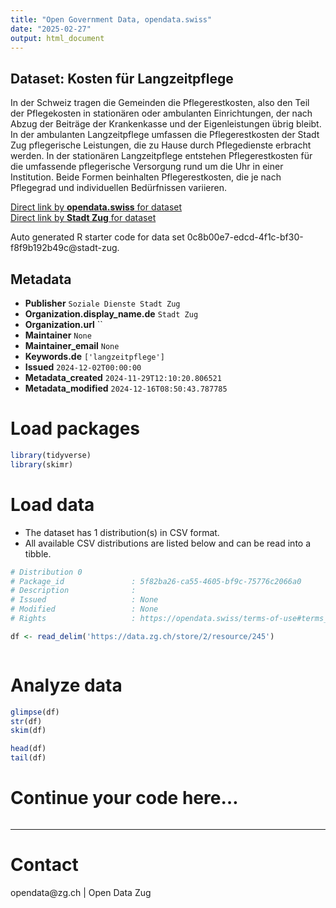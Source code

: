 ```yaml
---
title: "Open Government Data, opendata.swiss"
date: "2025-02-27"
output: html_document
---
```


## Dataset: Kosten für Langzeitpflege

In der Schweiz tragen die Gemeinden die Pflegerestkosten, also den Teil der Pflegekosten in stationären oder ambulanten Einrichtungen, der nach Abzug der Beiträge der Krankenkasse und der Eigenleistungen übrig bleibt. In der ambulanten Langzeitpflege umfassen die Pflegerestkosten der Stadt Zug pflegerische Leistungen, die zu Hause durch Pflegedienste erbracht werden. In der stationären Langzeitpflege entstehen Pflegerestkosten für die umfassende pflegerische Versorgung rund um die Uhr in einer Institution. Beide Formen beinhalten Pflegerestkosten, die je nach Pflegegrad und individuellen Bedürfnissen variieren.

[Direct link by **opendata.swiss** for dataset](https://opendata.swiss/de/dataset/kosten-fur-langzeitpflege)<br>
[Direct link by **Stadt Zug** for dataset](https://www.stadtzug.ch/altergesundheitneu)

Auto generated R starter code for data set 0c8b00e7-edcd-4f1c-bf30-f8f9b192b49c@stadt-zug.

## Metadata

- **Publisher** `Soziale Dienste Stadt Zug`
- **Organization.display_name.de** `Stadt Zug`
- **Organization.url** ``
- **Maintainer** `None`
- **Maintainer_email** `None`
- **Keywords.de** `['langzeitpflege']`
- **Issued** `2024-12-02T00:00:00`
- **Metadata_created** `2024-11-29T12:10:20.806521`
- **Metadata_modified** `2024-12-16T08:50:43.787785`


# Load packages

```r

library(tidyverse)
library(skimr)

```

# Load data

-   The dataset has 1 distribution(s) in CSV format.
-   All available CSV distributions are listed below and can be read into a tibble.

```r

# Distribution 0
# Package_id               : 5f82ba26-ca55-4605-bf9c-75776c2066a0
# Description              : 
# Issued                   : None
# Modified                 : None
# Rights                   : https://opendata.swiss/terms-of-use#terms_by

df <- read_delim('https://data.zg.ch/store/2/resource/245')



```

# Analyze data

```r

glimpse(df)
str(df)
skim(df)

head(df)
tail(df)

```

# Continue your code here...

```r

```

------------------------------------------------------------------------

# Contact

opendata@zg.ch | Open Data Zug
